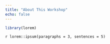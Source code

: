 ```yaml
---
title: "About This Workshop"
echo: false
---
```


```r
library(lorem)
```

`r lorem::ipsum(paragraphs = 3, sentences = 5)`